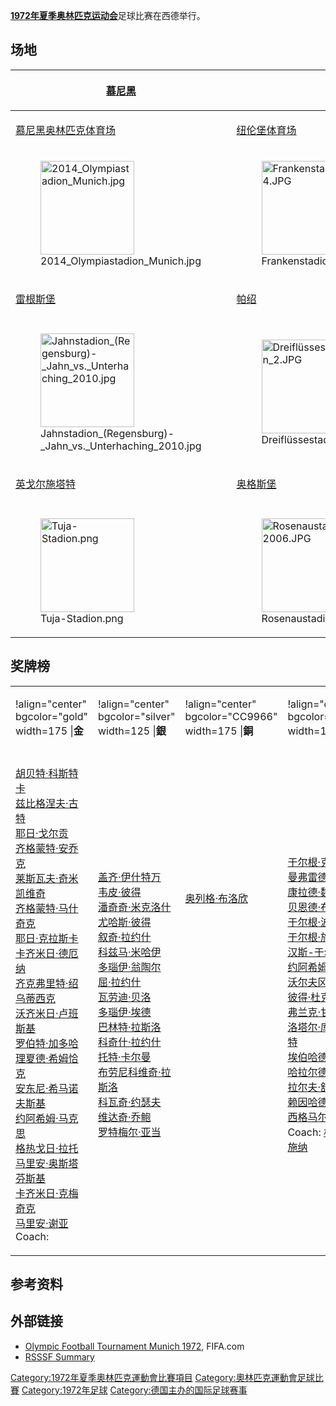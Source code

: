 '''[[1972年夏季奥林匹克运动会|1972年夏季奥林匹克运动会]]'''足球比赛在西德举行。

==场地==
<center>
{{clear}}
{| class="wikitable" style="text-align:center"
|-
![[慕尼黑|慕尼黑]]
!rowspan=9 colspan=2|{{location map+|Germany|float=right|width=500|places=
{{Location map~|Germany|lat=48.173056|long=11.546667|label=[[慕尼黑奥林匹克体育场|慕尼黑奥林匹克体育场]]|position=right}}
{{Location map~|Germany|lat=49.426111|long=11.125833|label=[[纽伦堡体育场|纽伦堡体育场]]|position=right}}
{{Location map~|Germany|lat=49.015556|long=12.073889|label={{tsl|en|Jahnstadion (Regensburg)}}|position=right}}
{{Location map~|Germany|lat=48.564444|long=13.422778|label={{tsl|en|Drei Flüsse Stadion}}|position=left}}
{{Location map~|Germany|lat=48.744444|long=11.443056|label={{tsl|en|Tuja-Stadion}}|position=left}}
{{Location map~|Germany|lat=48.355278|long=10.876111|label={{tsl|en|Rosenaustadion}}|position=left}}
}}
![[纽伦堡|纽伦堡]]
|-
|[[慕尼黑奥林匹克体育场|慕尼黑奥林匹克体育场]]
|[[纽伦堡体育场|纽伦堡体育场]]
|-
|[[File:2014_Olympiastadion_Munich.jpg|150px]]
|[[File:Frankenstadion_4.JPG|150px]]
|-
![[雷根斯堡|雷根斯堡]]
![[帕绍|帕绍]]
|-
|{{tsl|en|Jahnstadion (Regensburg)}}
|{{tsl|en|Drei Flüsse Stadion}}
|-
|[[File:Jahnstadion_(Regensburg)-_Jahn_vs._Unterhaching_2010.jpg|150px]]
|[[File:Dreiflüssestadion_2.JPG|150px]]
|-
![[英戈尔施塔特|英戈尔施塔特]]
![[奥格斯堡|奥格斯堡]]
|-
|{{tsl|en|Tuja-Stadion}}
|{{tsl|en|Rosenaustadion}}
|-
|[[File:Tuja-Stadion.png|150px]]
|[[File:Rosenaustadion_2006.JPG|150px]]
|}
</center>

==奖牌榜==
{| class="wikitable"
|-
|!align="center" bgcolor="gold" width=175 |'''金'''
|!align="center" bgcolor="silver" width=125 |'''銀'''
|!align="center" bgcolor="CC9966" width=175 |'''銅'''
|!align="center" bgcolor="CC9966" width=150 |'''銅'''
|-
| {{flagIOC|POL|1972年夏季}}
| {{flagIOC|HUN|1972年夏季}}
| {{flagIOC|URS|1972年夏季}}
| {{flagIOC|GDR|1972年夏季}}
|-
|valign="top"|
[[胡贝特·科斯特卡|胡贝特·科斯特卡]]<br>
[[兹比格涅夫·古特|兹比格涅夫·古特]]<br>
[[耶日·戈尔贡|耶日·戈尔贡]]<br>
[[齐格蒙特·安乔克|齐格蒙特·安乔克]]<br>
[[莱斯瓦夫·奇米凯维奇|莱斯瓦夫·奇米凯维奇]]<br>
[[齐格蒙特·马什奇克|齐格蒙特·马什奇克]]<br>
[[耶日·克拉斯卡|耶日·克拉斯卡]]<br>
[[卡齐米日·德厄纳|卡齐米日·德厄纳]]<br>
[[齐克弗里特·绍乌蒂西克|齐克弗里特·绍乌蒂西克]]<br>
[[沃齐米日·卢班斯基|沃齐米日·卢班斯基]]<br>
[[罗伯特·加多哈|罗伯特·加多哈]]<br>
[[理夏德·希姆恰克|理夏德·希姆恰克]]<br>
[[安东尼·希马诺夫斯基|安东尼·希马诺夫斯基]]<br>
[[约阿希姆·马克思|约阿希姆·马克思]]<br>
[[格热戈日·拉托|格热戈日·拉托]]<br>
[[马里安·奥斯塔芬斯基|马里安·奥斯塔芬斯基]]<br>
[[卡齐米日·克梅奇克|卡齐米日·克梅奇克]]<br>
[[马里安·谢亚|马里安·谢亚]]<br>
Coach:{{tsl|en|Kazimierz Górski}}
|valign="top"|
[[盖齐·伊什特万|盖齐·伊什特万]]<br>
[[韦皮·彼得|韦皮·彼得]]<br>
[[潘奇奇·米克洛什|潘奇奇·米克洛什]]<br>
[[尤哈斯·彼得|尤哈斯·彼得]]<br>
[[叙奇·拉约什_(足球运动员)|叙奇·拉约什]]<br>
[[科兹马·米哈伊|科兹马·米哈伊]]<br>
[[多瑙伊·翁陶尔|多瑙伊·翁陶尔]]<br>
[[屈·拉约什|屈·拉约什]]<br>
[[瓦劳迪·贝洛|瓦劳迪·贝洛]]<br>
[[多瑙伊·埃德|多瑙伊·埃德]]<br>
[[巴林特·拉斯洛|巴林特·拉斯洛]]<br>
[[科奇什·拉约什|科奇什·拉约什]]<br>
[[托特·卡尔曼|托特·卡尔曼]]<br>
[[布劳尼科维奇·拉斯洛|布劳尼科维奇·拉斯洛]]<br>
[[科瓦奇·约瑟夫_(足球运动员)|科瓦奇·约瑟夫]]<br>
[[维达奇·乔鲍|维达奇·乔鲍]]<br>
[[罗特梅尔·亚当|罗特梅尔·亚当]]<br>
|valign="top"|
[[奥列格·布洛欣|奥列格·布洛欣]]<br>
{{tsl|en|Murtaz Khurtsilava}}<br>
{{tsl|en|Yuri Istomin}}<br>
{{tsl|en|Vladimir Kaplichny}}<br>
{{tsl|en|Viktor Kolotov}}<br>
{{tsl|en|Yevgeni Lovchev}}<br>
{{tsl|en|Sergei Olshansky}}<br>
{{tsl|en|Yevgeni Rudakov}}<br>
{{tsl|en|Vyacheslav Semyonov}}<br>
{{tsl|en|Gennadi Evryuzhikhin}}<br>
{{tsl|en|Oganes Zanazanyan}}<br>
{{tsl|en|Andrei Yakubik}}<br>
{{tsl|en|Arkadi Andriasyan}}<br>
{{tsl|en|Revaz Dzodzuashvili}}<br>
{{tsl|en|Iosef Sabo}}<br>
{{tsl|en|Yuri Eliseev}}<br>
{{tsl|en|Vladimir Onishchenko}}<br>
{{tsl|en|Anatoli Kuksov}}<br>
{{tsl|en|Vladimir Pilgui}}
|valign="top"|
[[于尔根·克罗伊|于尔根·克罗伊]]<br>
[[曼弗雷德·察普夫|曼弗雷德·察普夫]]<br>
[[康拉德·魏泽|康拉德·魏泽]]<br>
[[贝恩德·布兰施|贝恩德·布兰施]]<br>
[[于尔根·波梅伦克|于尔根·波梅伦克]]<br>
[[于尔根·施帕瓦塞尔|于尔根·施帕瓦塞尔]]<br>
[[汉斯-于尔根·克赖舍|汉斯-于尔根·克赖舍]]<br>
[[约阿希姆·施特赖希|约阿希姆·施特赖希]]<br>
[[沃尔夫冈·泽金|沃尔夫冈·泽金]]<br>
[[彼得·杜克|彼得·杜克]]<br>
[[弗兰克·甘策拉|弗兰克·甘策拉]]<br>
[[洛塔尔·库尔布尤韦特|洛塔尔·库尔布尤韦特]]<br>
[[埃伯哈德·福格尔|埃伯哈德·福格尔]]<br>
[[哈拉尔德·伊姆舍尔|哈拉尔德·伊姆舍尔]]<br>
[[拉尔夫·舒伦贝格|拉尔夫·舒伦贝格]]<br>
[[赖因哈德·黑夫纳|赖因哈德·黑夫纳]]<br>
[[西格马尔·韦茨利希|西格马尔·韦茨利希]]<br>
Coach: [[格奥尔格·布施纳|格奥尔格·布施纳]]<br>
|}

==参考资料==
{{Reflist}}

==外部链接==
*[http://www.fifa.com/tournaments/archive/mensolympic/munich1972/index.html Olympic Football Tournament Munich 1972]{{Wayback|url=http://www.fifa.com/tournaments/archive/mensolympic/munich1972/index.html |date=20161116181908 }}, FIFA.com
*[http://www.rsssf.com/tableso/ol1972f.html RSSSF Summary]{{Wayback|url=http://www.rsssf.com/tableso/ol1972f.html |date=20150525052125 }}

{{奥林匹克运动会足球比赛}}

[[Category:1972年夏季奧林匹克運動會比賽項目|Category:1972年夏季奧林匹克運動會比賽項目]]
[[Category:奧林匹克運動會足球比賽|Category:奧林匹克運動會足球比賽]]
[[Category:1972年足球|Category:1972年足球]]
[[Category:德国主办的国际足球赛事|Category:德国主办的国际足球赛事]]